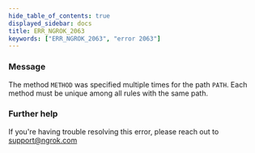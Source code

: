 ```yaml
---
hide_table_of_contents: true
displayed_sidebar: docs
title: ERR_NGROK_2063
keywords: ["ERR_NGROK_2063", "error 2063"]
---
```


### Message

The method `METHOD` was specified multiple times for the path `PATH`. Each method must be unique among all rules with the same path.

### Further help

If you're having trouble resolving this error, please reach out to [support@ngrok.com](mailto:support@ngrok.com?subject=Help%20with%20ERR_NGROK_2063)
